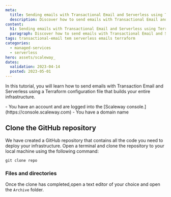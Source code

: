 ```yaml
---
meta:
  title: Sending emails with Transactional Email and Serverless using Terraform
  description: Discover how to send emails with Transactional Email and Serverless using Terraform
content:
  h1: Sending emails with Transactional Email and Serverless using Terraform
  paragraph: Discover how to send emails with Transactional Email and Serverless using Terraform
tags: transactional-email tem serverless emails terraform
categories:
  - managed-services
  - serverless
hero: assets/scaleway_
dates:
  validation: 2023-04-14
  posted: 2023-05-01
---
```


In this tutorial, you will learn how to send emails with Transaction Email and Serverless using a Terraform configuration file that builds your entire infrastructure.

<Macro id="iam-requirements" />
 
<Message type="requirement">
  - You have an account and are logged into the [Scaleway console.](https://console.scaleway.com)
  - You have a domain name
</Message>

## Clone the GitHub repository

We have created a GitHub repository that contains all the code you need to deploy your infrastructure. Open a terminal and clone the repository to your local machine using the following command:

```shell
git clone repo
```

### Files and directories

Once the clone has completed,open a text editor of your choice and open the `Archive` folder.



